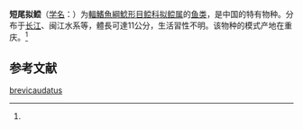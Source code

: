 {{Speciesbox
| name = 短尾拟鲿
| status = NE
| status_system = IUCN3.1
| image = 
| genus = Pseudobagrus
| species = brevicaudatus
| authority = (Wu, 1930)<ref name='id6616'>{{cite web| url =http://www.bioinfo.cn/db05/BjdwSpecies.php?action=view&id=6616| title =短尾拟鲿| work =《中国动物物种编目数据库》| publisher =中国科学院微生物研究所| author =中国科学院动物研究所| accessdate =2009-04-11| deadurl =yes| archiveurl =https://web.archive.org/web/20160305052618/http://www.bioinfo.cn/db05/BjdwSpecies.php?action=view&id=6616| archivedate =2016-03-05}}</ref>
| synonyms = *''Leiocassis brevicaudatus '',Wu, 1930 
}}

'''短尾拟鲿'''（[[学名|学名]]：{{lang|la|''Pseudobagrus brevicaudatus''}}）为[[輻鰭魚綱|輻鰭魚綱]][[鯰形目|鯰形目]][[鲿科|鲿科]][[拟鲿属|拟鲿属]]的[[鱼类|鱼类]]，是中国的特有物种。分布于[[长江|长江]]、闽江水系等，體長可達11公分，生活習性不明。该物种的模式产地在重庆。<ref name='id6616'/>

== 参考文献 ==
{{reflist}}

{{Wikispecies|Pseudobagrus brevicaudatus}}
{{Taxonbar|from=Q3763191}}

[[Category:拟鲿属|brevicaudatus]]


{{鯰形目小作品}}